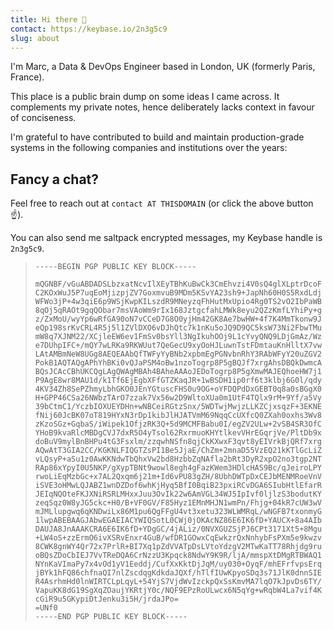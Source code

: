 ```yaml
---
title: Hi there 🖖
contact: https://keybase.io/2n3g5c9
slug: about
---
```


I'm Marc, a Data & DevOps Engineer based in London, UK (formerly Paris, France).

This place is a public brain dump on some ideas I came across. It complements my private notes, hence deliberately
lacks context in favour of conciseness.

I'm grateful to have contributed to build and maintain production-grade systems in the following companies and
institutions over the years:

<div className="grid grid-cols-2 gap-0.5 md:grid-cols-4 my-6">
  <div className="col-span-1 flex justify-center items-center py-8 px-8 bg-secondary">
    <PlayStationSVG className="text-secondary h-10"/>
  </div>
  <div className="col-span-1 flex justify-center items-center py-8 px-8 bg-secondary">
    <DashlaneSVG className="text-secondary h-12"/>
  </div>
  <div className="col-span-1 flex justify-center items-center py-8 px-8 bg-secondary">
    <MinistereDesArmeesSVG className="text-secondary h-14"/>
  </div>
  <div className="col-span-1 flex justify-center items-center py-8 px-8 bg-secondary">
    <GrenobleINPSVG className="text-secondary h-14"/>
  </div>
</div>

## Fancy a chat?

Feel free to reach out at `contact AT THISDOMAIN` (or click the above button ☝️).

You can also send me saltpack encrypted messages, my Keybase handle is `2n3g5c9`.

<ToggleContent text="Or click to show my PGP public key... 🔑" altText="And click again to hide it... 🔑">
  <blockquote>

    -----BEGIN PGP PUBLIC KEY BLOCK-----

    mQGNBF/vGuABDADSLbzxatNcvIlXEyTBhKuBwCk3CmEhvzi4V0sQ4glXLptrDcoF
    C2KOxWuJ5P7uqEoMjizpjZV7GoxmvuB9MDm5KSvYA23sh9+JapNh60H0S5RxdLdj
    WFWo3jP+4w3qiE6p9WSjKwpKILszdR9MNeyzqFhHutMxUpio4Rg0TS2vO2IbPaWB
    8qOj5qRAOt9gqQObar7msVAoWm9rIx168JztgcfahLMWk8eyu2QZzKmfLYhiPy+g
    z/ZxMoU/wyYp6wRfGA90oN7vCCeD7G8O0yjHm42GK8Ae7bwHW+4f7K4MmTkonw9J
    eQp198srKvCRL4R5j5l1ZVlDXO6vDJhQtc7k1nKu5oJQ9D9QC5ksW73Ni2FbwTMu
    mW8q7XJNM22/XCjleEW6ev1FmSv0bsYll3NgIkuhOOj9L1cYvyQNQ9LDjGmAz/Wz
    e7DUhpIFC+/mQY7wLRKa9RKWUut7QeGecU9xyOoHJLuwnTstFDmtauKnHlltX7vw
    LAtAMBmNeW8UGg8AEQEAAbQfTWFyYyBNb2xpbmEgPGNvbnRhY3RAbWFyY20uZGV2
    PokB1AQTAQgAPhYhBKi0vQJaPSM4oBw1nzoTogrp8P5gBQJf7xrgAhsDBQkDwmcA
    BQsJCAcCBhUKCQgLAgQWAgMBAh4BAheAAAoJEDoTogrp8P5gXmwMAJEQhoeHW7j1
    P9AgE8wr8MAU1d/k1Tf6EjEgbXFfGTZKaqJR+1wBSDH1ip0rf6t3klbj6G0l/qdy
    4KV34Zh8SePZhmyLbhGKO0JEnYGtuscFHS0u9OG+oYFDQPdDxGEBT0q8a0sBGgX0
    H+GPP46CSa26NWbzTArO7zzak7Vx56w2D9WltoXUa0m1UtF4TQlx9rM+9Yf/a5Vy
    39bCtmC1/YczbIOXUEYDHn+wNBCeiRGtzSnx/5WDTwjMwjzLLKZCjxsqzF+3EKNE
    fNij60JcBK07oT819HYxN3rDp1kibJlHJATVmM69NqqCcUXfcQ0ZXah0oxhs3Wv8
    zKzoSGz+GqbaS/iWipek1OfjzRK3Q+5d9MCMFBabu0I/egZV2ULw+2vSB4SR3OfC
    YHoB9kvaRlcMBDgCVJ7dxR5O4yTsol62RxrmuoKHYtlkevVHrEGqrjVe/PltDb9x
    doBuV9mylBnBHPu4tG3Fsxlm/zzqwhNSfn8qjCkKXwxF3qvt8yEIVrkBjQRf7xrg
    AQwAtT3GIA2CC/KGKNLFIQGTZsPI1Be5JjaE/ChZm+2mnaD55VzEQ21kKTlGcLiZ
    vLQsyP+aSu1z0AwKKNdwTbQhxVw2bd8HzbbZqNAfla2bRt3DyR2xpO2no3tgp2NT
    RAp86xYpyI0U5NKP/gXypTBNt9wowl8egh4gFazKWem3HDlcHAS9Bc/qJeiroLPY
    rwoLiEqMzbGc+x7AL2Qxqm6j21m+Id6vPU83gZH/8UbhDWTpDxCEJbMENMRoeVnV
    iSVE3oHMwLQJABZ1wnDZDof6whKjHyq5BfI0BqiB23pxiRCvDGA6SIubHtlEfarR
    JEIqNQOteFKJXNiRSRLMHxxJuu3OvIk22w6AmVGL34WJ5IpIvf0ljlzS3bodutKY
    zeqSqz0W8yJG5ckc+H0/B+VF0GV/F85Hyz1EMnMHJN1wmPn/Fhjg+04kR7cUW3wV
    mJMLlupgwq6qKNDwiLx86M1pu6QgFFgU4vt3xetu323WLWMRqL/wNGFB7txonmyG
    1lwpABEBAAGJAbwEGAEIACYWIQSotL0CWj0jOKAcNZ86E6IK6fD+YAUCX+8a4AIb
    DAUJA8JnAAAKCRA6E6IK6fD+YDgGC/4jALiz/0NVXGUZSjPJ6CPt3171Xt5+8Mgu
    +LW4oS+zzErmO6ivXSRvEnxr4GuB/wfDR1GOwxCqEwkzrQxNnhybFsPXm5e9kwzv
    8CWK8gnWY4Qr72x7PrlR+BI7Xq1pZdVVATpDsLVtoYdzgV2MTwKaTT78Rhjdg9ru
    oBQsZDoCbIEJ7VvTReDQA6CrNzzU3Kpqck8NdwY9K9R/ljA/mmspXtDMgRTBWAQ1
    NYnKaVImaPy7x4vOd1yV1Eeddj/CufXxKktDjJqM/uy030+OyqF/mhEFrfvpsErq
    jBYk1hFQ86chfnaQI7nlZscdqgKdkdaJQXf/hTlfIUwKpyoSDq3s71JlK0dnnSIE
    R4AsrhmHd0lnWIRTCLpLqyL+54YjS7VjdWvIzckpQxSsKmvMA7lqO7kJpvDs6TY/
    VapuKK8dG19SgXqZOaujYKRtjY0c/NQF9EPzRoULwcx6N5qYg+wRqbW4La7vif4K
    cGiR9u5GKypiDtJenku3i5H/jrdaJPo=
    =UNf0
    -----END PGP PUBLIC KEY BLOCK-----

  </blockquote>
</ToggleContent>
